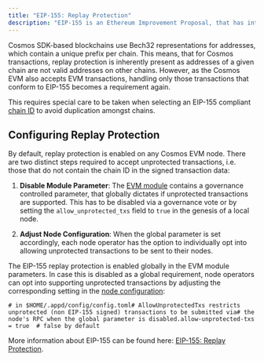 ```yaml
---
title: "EIP-155: Replay Protection"
description: "EIP-155 is an Ethereum Improvement Proposal, that has introduced a simple replay protection mechanism, by including the chain ID information into the signed transaction data. This was necessary, because Ethereum-based transactions rely on the Hex representation of addresses, which are not necessarily unique to a given network. This means that single signed transaction could be valid on multiple networks, as the same addresses are involved e.g. in a token transfer. This holds the potential for exploits and is addressed by enforcing the EIP-155 replay protection."
---
```


Cosmos SDK-based blockchains use Bech32 representations for addresses, which contain a unique prefix per chain. This means, that for Cosmos transactions, replay protection is inherently present as addresses of a given chain are not valid addresses on other chains. However, as the Cosmos EVM also accepts EVM transactions, handling only those transactions that conform to EIP-155 becomes a requirement again.

This requires special care to be taken when selecting an EIP-155 compliant [chain ID](/documentation/concepts/chain-id) to avoid duplication amongst chains.

## Configuring Replay Protection[​](#configuring-replay-protection "Direct link to Configuring Replay Protection")

By default, replay protection is enabled on any Cosmos EVM node. There are two distinct steps required to accept unprotected transactions, i.e. those that do not contain the chain ID in the signed transaction data:

1. **Disable Module Parameter**: The [EVM module](/documentation/cosmos-sdk/modules/vm#parameters) contains a governance controlled parameter, that globally dictates if unprotected transactions are supported. This has to be disabled via a governance vote or by setting the `allow_unprotected_txs` field to `true` in the genesis of a local node.

2. **Adjust Node Configuration**: When the global parameter is set accordingly, each node operator has the option to individually opt into allowing unprotected transactions to be sent to their nodes.

The EIP-155 replay protection is enabled globally in the EVM module parameters. In case this is disabled as a global requirement, node operators can opt into supporting unprotected transactions by adjusting the corresponding setting in the [node configuration](https://github.com/cosmos/evm/blob/v0.1.0/server/config/toml.go#L74-L76):

```
# in $HOME/.appd/config/config.toml# AllowUnprotectedTxs restricts unprotected (non EIP-155 signed) transactions to be submitted via# the node's RPC when the global parameter is disabled.allow-unprotected-txs = true  # false by default
```

More information about EIP-155 can be found here: [EIP-155: Replay Protection](/documentation/concepts/replay-protection).

